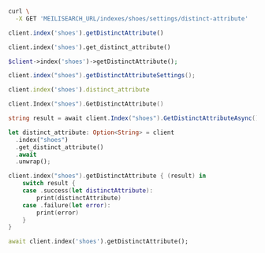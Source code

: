 <CodeGroup>

```bash cURL
curl \
  -X GET 'MEILISEARCH_URL/indexes/shoes/settings/distinct-attribute'
```


```javascript JS
client.index('shoes').getDistinctAttribute()
```


```python Python
client.index('shoes').get_distinct_attribute()
```


```php PHP
$client->index('shoes')->getDistinctAttribute();
```


```java Java
client.index("shoes").getDistinctAttributeSettings();
```


```ruby Ruby
client.index('shoes').distinct_attribute
```


```go Go
client.Index("shoes").GetDistinctAttribute()
```


```csharp C#
string result = await client.Index("shoes").GetDistinctAttributeAsync();
```


```rust Rust
let distinct_attribute: Option<String> = client
  .index("shoes")
  .get_distinct_attribute()
  .await
  .unwrap();
```


```swift Swift
client.index("shoes").getDistinctAttribute { (result) in
    switch result {
    case .success(let distinctAttribute):
        print(distinctAttribute)
    case .failure(let error):
        print(error)
    }
}
```


```dart Dart
await client.index('shoes').getDistinctAttribute();
```

</CodeGroup>